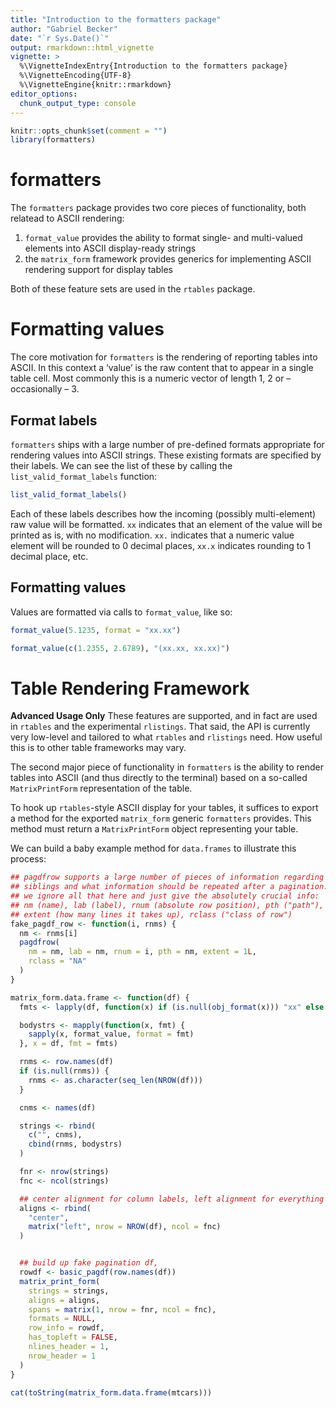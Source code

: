 ```yaml
---
title: "Introduction to the formatters package"
author: "Gabriel Becker"
date: "`r Sys.Date()`"
output: rmarkdown::html_vignette
vignette: >
  %\VignetteIndexEntry{Introduction to the formatters package}
  %\VignetteEncoding{UTF-8}
  %\VignetteEngine{knitr::rmarkdown}
editor_options: 
  chunk_output_type: console
---
```



```r
knitr::opts_chunk$set(comment = "")
library(formatters)
```

# formatters

The `formatters` package provides two core pieces of functionality, both relatead to ASCII rendering:

1. `format_value` provides the ability to format single- and multi-valued elements into ASCII display-ready strings
2. the `matrix_form` framework provides generics for implementing ASCII rendering support for display tables

Both of these feature sets are used in the `rtables` package.

# Formatting values

The core motivation for `formatters` is the rendering of reporting
tables into ASCII. In this context a 'value' is the raw content that
to appear in a single table cell. Most commonly this is a numeric
vector of length 1, 2 or -- occasionally -- 3.

## Format labels

`formatters` ships with a large number of pre-defined formats
appropriate for rendering values into ASCII strings. These existing
formats are specified by their labels. We can see the list of these by
calling the `list_valid_format_labels` function:

```r
list_valid_format_labels()
```

Each of these labels describes how the incoming (possibly
multi-element) raw value will be formatted. `xx` indicates that an
element of the value will be printed as is, with no
modification. `xx.` indicates that a numeric value element will be
rounded to 0 decimal places, `xx.x` indicates rounding to 1 decimal
place, etc.

## Formatting values

Values are formatted via calls to `format_value`, like so:


```r
format_value(5.1235, format = "xx.xx")
```

```r
format_value(c(1.2355, 2.6789), "(xx.xx, xx.xx)")
```


# Table Rendering Framework

**Advanced Usage Only** These features are supported, and in fact are
used in `rtables` and the experimental `rlistings`. That said, the API
is currently very low-level and tailored to what `rtables` and
`rlistings` need. How useful this is to other table frameworks may
vary.

The second major piece of functionality in `formatters` is the ability
to render tables into ASCII (and thus directly to the terminal) based
on a so-called `MatrixPrintForm` representation of the table.

To hook up `rtables`-style ASCII display for your tables, it suffices
to export a method for the exported `matrix_form` generic `formatters`
provides. This method must return a `MatrixPrintForm` object representing your table.

We can build a baby example method for `data.frames` to illustrate this process:

```r

## pagdfrow supports a large number of pieces of information regarding
## siblings and what information should be repeated after a pagination.
## we ignore all that here and just give the absolutely crucial info:
## nm (name), lab (label), rnum (absolute row position), pth ("path"),
## extent (how many lines it takes up), rclass ("class of row")
fake_pagdf_row <- function(i, rnms) {
  nm <- rnms[i]
  pagdfrow(
    nm = nm, lab = nm, rnum = i, pth = nm, extent = 1L,
    rclass = "NA"
  )
}

matrix_form.data.frame <- function(df) {
  fmts <- lapply(df, function(x) if (is.null(obj_format(x))) "xx" else obj_format(x))

  bodystrs <- mapply(function(x, fmt) {
    sapply(x, format_value, format = fmt)
  }, x = df, fmt = fmts)

  rnms <- row.names(df)
  if (is.null(rnms)) {
    rnms <- as.character(seq_len(NROW(df)))
  }

  cnms <- names(df)

  strings <- rbind(
    c("", cnms),
    cbind(rnms, bodystrs)
  )

  fnr <- nrow(strings)
  fnc <- ncol(strings)

  ## center alignment for column labels, left alignment for everything else
  aligns <- rbind(
    "center",
    matrix("left", nrow = NROW(df), ncol = fnc)
  )


  ## build up fake pagination df,
  rowdf <- basic_pagdf(row.names(df))
  matrix_print_form(
    strings = strings,
    aligns = aligns,
    spans = matrix(1, nrow = fnr, ncol = fnc),
    formats = NULL,
    row_info = rowdf,
    has_topleft = FALSE,
    nlines_header = 1,
    nrow_header = 1
  )
}

cat(toString(matrix_form.data.frame(mtcars)))
```
